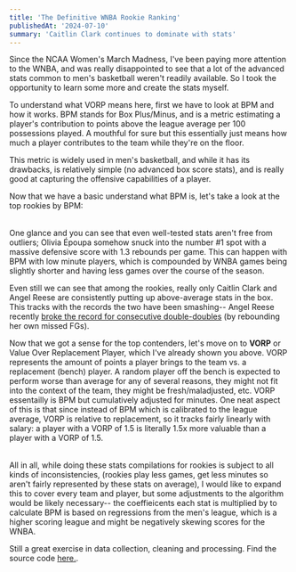 ```yaml
---
title: 'The Definitive WNBA Rookie Ranking'
publishedAt: '2024-07-10'
summary: 'Caitlin Clark continues to dominate with stats'
---
```

Since the NCAA Women's March Madness, I've been paying more attention to the WNBA, and was really disappointed
to see that a lot of the advanced stats common to men's basketball weren't readily available. So I took the opportunity
to learn some more and create the stats myself.

<Table data={{headers: ['Name', 'Minutes', 'VORP'], rows: [
    ["Caitlin Clark",761.0,1.57],
    ["Angel Reese",629.0,1.18],
    ["Olivia Époupa",100.0,0.22],
    ["Cameron Brink",330.0,0.16],
    ["Kate Martin",289.0,-0.09],
    ["Leonie Fiebich",360.0,-0.11],
    ["Aaliyah Edwards",439.0,-0.16],
    ["Kamilla Cardoso",355.0,-0.42],
    ["Stephanie Soares",165.0,-0.48],
    ["Rickea Jackson",559.0,-0.63],
    ["Jacy Sheldon",439.0,-0.76],
    ["Sevgi Uzun",585.0,-1.34],
    ["Julie Vanloo",542.0,-1.41]
], caption: "top WNBA rookies ranked by VORP, excluding those with <100 minutes"}}/>

To understand what VORP means here, first we have to look at BPM and how it works. 
BPM stands for Box Plus/Minus, and is a metric estimating a player's contribution to points
above the league average per 100 possessions played. A mouthful for sure but this essentially 
just means how much a player contributes to the team while they're on the floor. 

This metric is widely used in men's basketball, and while it has its drawbacks, is relatively simple 
(no advanced box score stats), and is really good at capturing the offensive capabilities of a player.

Now that we have a basic understand what BPM is, let's take a look at the top rookies by BPM:

<Table data={{headers: ["Name","Minutes","BPM","OFF","DEF"], rows: [
    ["Olivia Époupa",100.0,1.6,-5.6,7.2],
    ["Caitlin Clark",761.0,1.3,1.6,-0.3],
    ["Angel Reese",629.0,1.00,1.6,-0.6],
    ["Cameron Brink",330.0,-1.2,-5.1,3.9],
    ["Leonie Fiebich",360.0,-2.5,-2.9,0.4],
    ["Kate Martin",289.0,-2.5,-1.8,-0.7],
    ["Aaliyah Edwards",439.0,-2.6,-3.5,0.9],
    ["Rickea Jackson",559.0,-3.8,-1.1,-2.7],
    ["Kamilla Cardoso",355.0,-3.9,-2.7,-1.2],
    ["Jacy Sheldon",439.0,-4.8,-3.2,-1.6],
    ["Sevgi Uzun",585.0,-5.7,-4.4,-1.3],
    ["Julie Vanloo",542.0,-6.2,-3.4,-2.8],
    ["Stephanie Soares",165.0,-6.7,-5.3,-1.4]
]}}/>

One glance and you can see that even well-tested stats aren't free from outliers; Olivia Époupa 
somehow snuck into the number #1 spot with a massive defensive score with 1.3 rebounds per game. This
can happen with BPM with low minute players, which is compounded by WNBA games being slightly shorter 
and having less games over the course of the season.

Even still we can see that among the rookies, really only Caitlin Clark and Angel Reese are consistently putting
up above-average stats in the box. This tracks with the records the two have been smashing-- Angel Reese recently 
[broke the record for consecutive double-doubles](https://www.espn.com/wnba/story/_/id/40516082/angel-reese-sets-wnba-mark-consecutive-games-double-double) 
(by rebounding her own missed FGs).

Now that we got a sense for the top contenders, let's move on to **VORP** or Value Over Replacement Player, which I've already shown you above. VORP 
represents the amount of points a player brings to the team vs. a replacement (bench) player. A random player off 
the bench is expected to perform worse than average for any of several reasons, they might not fit into the context of the team, 
they might be fresh/maladjusted, etc. VORP essentailly is BPM but cumulatively adjusted for minutes. One neat aspect of this is that 
since instead of BPM which is calibrated to the league average, VORP is relative to replacement, so it tracks fairly linearly with salary: 
a player with a VORP of 1.5 is literally 1.5x more valuable than a player with a VORP of 1.5.

<Table data={{headers: ['Name', 'Minutes', 'VORP'], rows: [
    ["Caitlin Clark",761.0,1.57],
    ["Angel Reese",629.0,1.18],
    ["Olivia Époupa",100.0,0.22],
    ["Cameron Brink",330.0,0.16],
    ["Kate Martin",289.0,-0.09],
    ["Leonie Fiebich",360.0,-0.11],
    ["Aaliyah Edwards",439.0,-0.16],
    ["Kamilla Cardoso",355.0,-0.42],
    ["Stephanie Soares",165.0,-0.48],
    ["Rickea Jackson",559.0,-0.63],
    ["Jacy Sheldon",439.0,-0.76],
    ["Sevgi Uzun",585.0,-1.34],
    ["Julie Vanloo",542.0,-1.41]
], caption: "top WNBA rookies ranked by VORP, again..."}}/>

All in all, while doing these stats compilations for rookies is subject to all kinds of inconsistencies, (rookies play less games,
get less minutes so aren't fairly represented by these stats on average), I would like to expand this to cover every team and player, 
but some adjustments to the algorithm would be likely necessary-- the coeffieicents each stat is multiplied by to calculate BPM is based
on regressions from the men's league, which is a higher scoring league and might be negatively skewing scores for the WNBA. 

Still a great exercise in data collection, cleaning and processing. Find the source code [here.](https://github.com/zfdupont/wnba-stats).